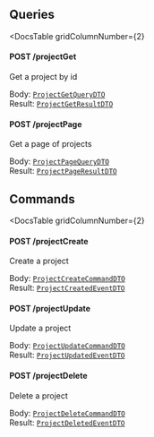 


<div
  class={"spacer"}
/>



## Queries

<DocsTable
  gridColumnNumber={2}
>

  <div>

  

#### POST /projectGet



Get a project by id


  </div>

  <div>

    
Body: [`ProjectGetQueryDTO`](#project-get)  
Result: [`ProjectGetResultDTO`](#project-get)
  </div>

  <div>

  

#### POST /projectPage



Get a page of projects


  </div>

  <div>

    
Body: [`ProjectPageQueryDTO`](#project-page)  
Result: [`ProjectPageResultDTO`](#project-page)
  </div>
</DocsTable>

<div
  class={"spacer"}
/>



## Commands

<DocsTable
  gridColumnNumber={2}
>

  <div>

  

#### POST /projectCreate



Create a project


  </div>

  <div>

    
Body: [`ProjectCreateCommandDTO`](#project-create)  
Result: [`ProjectCreatedEventDTO`](#project-create)
  </div>

  <div>

  

#### POST /projectUpdate



Update a project


  </div>

  <div>

    
Body: [`ProjectUpdateCommandDTO`](#project-update)  
Result: [`ProjectUpdatedEventDTO`](/docs/core-project--page#d2-project-update)
  </div>

  <div>

  

#### POST /projectDelete



Delete a project


  </div>

  <div>

    
Body: [`ProjectDeleteCommandDTO`](#project-delete)  
Result: [`ProjectDeletedEventDTO`](#project-delete)
  </div>
</DocsTable>
